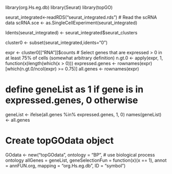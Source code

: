 library(org.Hs.eg.db)
library(Seurat)
library(topGO)


seurat_integrated<-readRDS("seurat_integrated.rds") # Read the scRNA data
scRNA.sce <- as.SingleCellExperiment(seurat_integrated)

Idents(seurat_integrated) <- seurat_integrated$seurat_clusters

cluster0 <- subset(seurat_integrated,idents="0")

expr <- cluster0[["RNA"]]$counts
# Select genes that are expressed > 0 in at least 75% of cells (somewhat arbitrary definition)
n.gt.0 <- apply(expr, 1, function(x)length(which(x > 0)))
expressed.genes <- rownames(expr)[which(n.gt.0/ncol(expr) >= 0.75)]
all.genes <- rownames(expr)

# define geneList as 1 if gene is in expressed.genes, 0 otherwise
geneList <- ifelse(all.genes %in% expressed.genes, 1, 0)
names(geneList) <- all.genes

# Create topGOdata object
GOdata <- new("topGOdata",
              ontology = "BP", # use biological process ontology
              allGenes = geneList,
              geneSelectionFun = function(x)(x == 1),
              annot = annFUN.org, mapping = "org.Hs.eg.db", ID = "symbol")